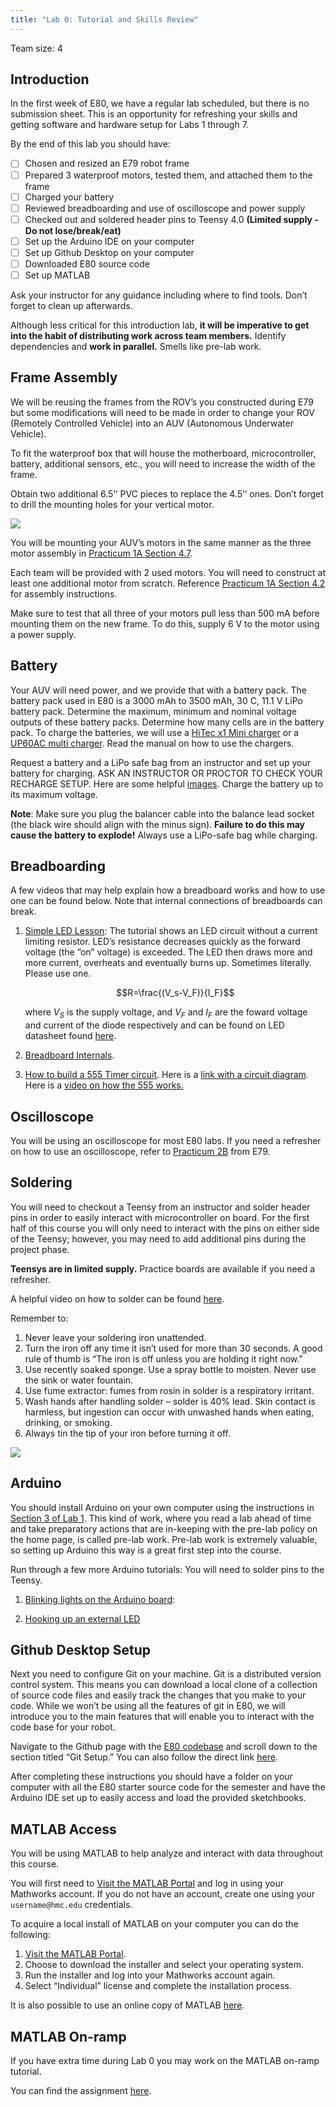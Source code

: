 ```yaml
---
title: "Lab 0: Tutorial and Skills Review"
---
```


Team size: 4

## Introduction

In the first week of E80, we have a regular lab scheduled, but there is no submission sheet. This is an opportunity for refreshing your skills and getting software and hardware setup for Labs 1 through 7.

By the end of this lab you should have:

- [ ] Chosen and resized an E79 robot frame
- [ ] Prepared 3 waterproof motors, tested them, and attached them to the frame
- [ ] Charged your battery
- [ ] Reviewed breadboarding and use of oscilloscope and power supply
- [ ] Checked out and soldered header pins to Teensy 4.0 **(Limited supply - Do not lose/break/eat)**
- [ ] Set up the Arduino IDE on your computer
- [ ] Set up Github Desktop on your computer
- [ ] Downloaded E80 source code
- [ ] Set up MATLAB

Ask your instructor for any guidance including where to find tools. Don't forget to clean up afterwards. 


Although less critical for this introduction lab, **it will be imperative to get into the habit of distributing work across team members.** Identify dependencies and **work in parallel.** Smells like pre-lab work.

## Frame Assembly

We will be reusing the frames from the ROV's you constructed during E79 but some modifications will need to be made in order to change your ROV (Remotely Controlled Vehicle) into an AUV (Autonomous Underwater Vehicle).

To fit the waterproof box that will house the motherboard, microcontroller, battery, additional sensors, etc., you will need to increase the width of the frame.

Obtain two additional 6.5'' PVC pieces to replace the 4.5'' ones. Don't forget to drill the mounting holes for your vertical motor. 

![](img/rov.png)

You will be mounting your AUV's motors in the same manner as the three motor assembly in [Practicum 1A Section 4.7](https://sites.google.com/g.hmc.edu/e79-practicum/module-1/practicum-1a).

Each team will be provided with 2 used motors. You will need to construct at least one additional motor from scratch. Reference [Practicum 1A Section 4.2](https://sites.google.com/g.hmc.edu/e79-practicum/module-1/practicum-1a) for assembly instructions.

Make sure to test that all three of your motors pull less than 500 mA before mounting them on the new frame. To do this, supply 6 V to the motor using a power supply.

## Battery

Your AUV will need power, and we provide that with a battery pack. The battery pack used in E80 is a 3000 mAh to 3500 mAh, 30 C, 11.1 V LiPo battery pack. 
Determine the maximum, minimum and nominal voltage outputs of these battery packs. 
Determine how many cells are in the battery pack. To charge the batteries, we will use a [HiTec x1 Mini charger](https://hitecrcd.com//images/products/pdf/419_X1mini_Manual_BAS-V2-Web.pdf) or a [UP60AC multi charger](http://www.hrpdealer.com/pdf/manuals/UPTUP60AC%20Manual.pdf). 
Read the manual on how to use the chargers.

Request a battery and a LiPo safe bag from an instructor and set up your battery for charging. 
ASK AN INSTRUCTOR OR PROCTOR TO CHECK YOUR RECHARGE SETUP. 
Here are some helpful [images](https://drive.google.com/open?id=1K1DSOdeqAjU_JU-sTOdiBUnwMmpwUTPP). 
Charge the battery up to its maximum voltage.

::: {.note-box}
**Note**: Make sure you plug the balancer cable into the balance lead socket (the black wire should align with the minus sign). 
**Failure to do this may cause the battery to explode!** 
Always use a LiPo-safe bag while charging.
:::

## Breadboarding

A few videos that may help explain how a breadboard works and how to use one can be found below. Note that internal connections of breadboards can break. 

1. [Simple LED Lesson](https://www.youtube.com/watch?v=wCJKMFGEuuI):
    The tutorial shows an LED circuit without a current limiting resistor.  LED’s resistance decreases quickly as the forward voltage (the ”on” voltage) is exceeded.  The LED then draws more and more current, overheats and eventually burns up.  Sometimes literally. Please use one.
    
    $$R=\frac{(V_s-V_F)}{I_F}$$

    where $V_S$ is the supply voltage, and $V_F$ and $I_F$ are the foward voltage and current of the diode respectively and can be found on LED datasheet found [ here](https://www.aopled.com/AOP_PDFs/L513SRD-C.pdf).

2. [Breadboard Internals](https://www.youtube.com/watch?v=S_a-qCy6Ekk){target="_blank"}.
3. [How to build a 555 Timer circuit](https://www.youtube.com/watch?v=Vbz_MKT7KnI){target="_blank"}. Here is a [link with a circuit diagram](https://www.elprocus.com/blinking-led-using-555-timer-ic/). Here is a [video on how the 555 works.](https://www.youtube.com/watch?time_continue=385&v=i0SNb__dkYI&feature=emb_logo){target="_blank"} 


## Oscilloscope

You will be using an oscilloscope for most E80 labs. If you need a refresher on how to use an oscilloscope, refer to [Practicum 2B](https://sites.google.com/g.hmc.edu/e79-practicum/module-2/practicum-2b) from E79.


## Soldering

You will need to checkout a Teensy from an instructor and solder header pins in order to easily interact with microcontroller on board.
For the first half of this course you will only need to interact with the pins on either side of the Teensy; however, you may need to add additional pins during the project phase.

**Teensys are in limited supply.**
Practice boards are available if you need a refresher.

A helpful video on how to solder can be found [here](https://www.youtube.com/watch?v=Qps9woUGkvI){target="_blank"}.

Remember to: 

1. Never leave your soldering iron unattended.
2. Turn the iron off any time it isn't used for more than 30 seconds.  A good rule of thumb is "The iron is off unless you are holding it right now."
3. Use recently soaked sponge. Use a spray bottle to moisten. Never use the sink or water fountain.
4. Use fume extractor: fumes from rosin in solder is a respiratory irritant.
5. Wash hands after handling solder – solder is 40% lead.  Skin contact is harmless, but ingestion can occur with unwashed hands when eating, drinking, or smoking.
6. Always tin the tip of your iron before turning it off.

![](img/teensy.png)


## Arduino

You should install Arduino on your own computer using the instructions in [Section 3 of Lab 1](/labs/lab1/#arduino-programming).
This kind of work, where you read a lab ahead of time and take preparatory actions that are in-keeping with the pre-lab policy on the home page, is called pre-lab work.
Pre-lab work is extremely valuable, so setting up Arduino this way is a great first step into the course.

Run through a few more Arduino tutorials:  You will need to solder pins to the Teensy.

1. [Blinking lights on the Arduino board](https://www.pjrc.com/teensy/tutorial.html):  


2. [Hooking up an external LED](https://www.pjrc.com/teensy/tutorial2.html) 


## Github Desktop Setup

Next you need to configure Git on your machine. Git is a distributed version control system. This means you can download a local clone of a collection of source code files and easily track the changes that you make to your code. While we won't be using all the features of git in E80, we will introduce you to the main features that will enable you to interact with the code base for your robot.

Navigate to the Github page with the [E80 codebase](https://github.com/HMC-E80/E80-SP2023#git-setup) and scroll down to the section titled "Git Setup." You can also follow the direct link [here](https://github.com/HMC-E80/E80-SP2023#git-setup).

After completing these instructions you should have a folder on your computer with all the E80 starter source code for the semester and have the Arduino IDE set up to easily access and load the provided sketchbooks.


## MATLAB Access

You will be using MATLAB to help analyze and interact with data throughout this course.

You will first need to [Visit the MATLAB Portal](https://www.mathworks.com/academia/tah-portal/harvey-mudd-college-30622674.html) and log in using your Mathworks account.
If you do not have an account, create one using your `username@hmc.edu` credentials.

To acquire a local install of MATLAB on your computer you can do the following:

1. [Visit the MATLAB Portal](https://www.mathworks.com/academia/tah-portal/harvey-mudd-college-30622674.html).
2. Choose to download the installer and select your operating system.
3. Run the installer and log into your Mathworks account again.
4. Select “Individual” license and complete the installation process.

It is also possible to use an online copy of MATLAB [here](https://matlab.mathworks.com).

## MATLAB On-ramp

If you have extra time during Lab 0 you may work on the MATLAB on-ramp tutorial.

You can find the assignment [here](./matlab-startup.qmd).
